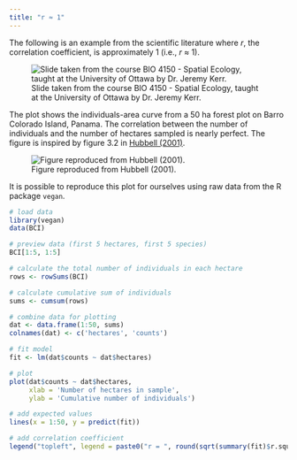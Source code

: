 ```yaml
---
title: "r ≈ 1"
---
```


The following is an example from the scientific literature where *r*, the correlation coefficient, is approximately 1 (i.e., *r* ≈ 1).

![Slide taken from the course BIO 4150 - Spatial Ecology, taught at the University of Ottawa by Dr. Jeremy Kerr.](kerr.png)

The plot shows the individuals-area curve from a 50 ha forest plot on Barro Colorado Island, Panama. The correlation between the number of individuals and the number of hectares sampled is nearly perfect. The figure is inspired by figure 3.2 in [Hubbell (2001)](https://doi.org/10.1515/9781400837526.48).

![Figure reproduced from Hubbell (2001).](hubbell_2001_fig3-2.png)

It is possible to reproduce this plot for ourselves using raw data from the R package `vegan`.

```r
# load data
library(vegan)
data(BCI)

# preview data (first 5 hectares, first 5 species)
BCI[1:5, 1:5]
```

```r
# calculate the total number of individuals in each hectare
rows <- rowSums(BCI)

# calculate cumulative sum of individuals
sums <- cumsum(rows)

# combine data for plotting
dat <- data.frame(1:50, sums)
colnames(dat) <- c('hectares', 'counts')

# fit model
fit <- lm(dat$counts ~ dat$hectares)

# plot
plot(dat$counts ~ dat$hectares,
     xlab = 'Number of hectares in sample',
     ylab = 'Cumulative number of individuals')

# add expected values
lines(x = 1:50, y = predict(fit))

# add correlation coefficient
legend("topleft", legend = paste0("r = ", round(sqrt(summary(fit)$r.squared), 4)))
```